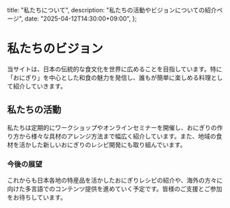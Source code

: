   title: "私たちについて",
  description: "私たちの活動やビジョンについての紹介ページ",
  date: "2025-04-12T14:30:00+09:00",
};

# 私たちのビジョン

当サイトは、日本の伝統的な食文化を世界に広めることを目指しています。特に「おにぎり」を中心とした和食の魅力を発信し、誰もが簡単に楽しめる料理として紹介していきます。

## 私たちの活動

私たちは定期的にワークショップやオンラインセミナーを開催し、おにぎりの作り方から様々な具材のアレンジ方法まで幅広く紹介しています。また、地域の食材を活かした新しいおにぎりのレシピ開発にも取り組んでいます。

### 今後の展望

これからも日本各地の特産品を活かしたおにぎりレシピの紹介や、海外の方々に向けた多言語でのコンテンツ提供を進めていく予定です。皆様のご支援とご参加をお待ちしています。
